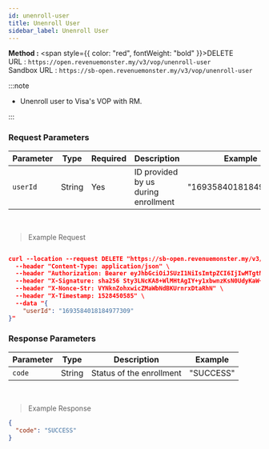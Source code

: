 ```yaml
---
id: unenroll-user
title: Unenroll User
sidebar_label: Unenroll User
---
```



**Method :** <span style={{ color: "red", fontWeight: "bold" }}>DELETE</span><br/>
URL : `https://open.revenuemonster.my/v3/vop/unenroll-user`<br/>
Sandbox URL : `https://sb-open.revenuemonster.my/v3/vop/unenroll-user`

:::note

- Unenroll user to Visa's VOP with RM.

:::

### Request Parameters

| Parameter | Type   | Required | Description                         | Example               |
| --------- | ------ | -------- | ----------------------------------- | --------------------- |
| `userId`  | String | Yes      | ID provided by us during enrollment | "1693584018184977309" |

<br />

> Example Request

```json

curl --location --request DELETE "https://sb-open.revenuemonster.my/v3/vop/unenroll-user" \
  --header "Content-Type: application/json" \
  --header "Authorization: Bearer eyJhbGciOiJSUzI1NiIsImtpZCI6IjIwMTgtMDMtMTMiLCJ0eXAiOiJKV1QifQ.eyJhdWQiOlsiKiJdLCJleHAiOjE1MjE2MjkyNTYsImlhdCI6MTUyMTYyMjA1NywiaXNzIjoiaHR0cHM6Ly9zYi1vYXV0aC5yZXZlbnVlbW9uc3Rlci5teSIsImp0aSI6IkVod0tFRTlCZFhSb1FXTmpaWE56Vkc5clpXNFF5cmYza3EzTDY4QnoiLCJuYmYiOjE1MjE2MjIwNTcsInN1YiI6IkVoUUtDRTFsY21Ob1lXNTBFSlhWemQzd3JhcVRPUklRQ2dSVmMyVnlFSXlKcUl6dnlNUFZjUSJ9.dJknY9MZHLNrKx1p7gZxS0_oA3uXLWplDU1r1dpwxIbmdB6yw4tQBTXKlWArDfKLlBDn6v22_gT5Px7sdCMj7e5M9eRoJoMnoPnslgYpmJJ5kjqAbKU7dUxKb1OzFLrvmtSK9r-FRLVtMFHioWYpwgSvSPBgZ6lAYkUyDzH7aKadFYtQcBuJR0hlq2CXtP0mzbHOeu2q6giONf3E5-XqS8lLRtuHPAbJ7_YFwo0Oe2zc6h05IOocmx_NvBVPfDBnuygTU063h70Q987MYeGDV_Os4N6N_I4b-GoHprEPtmntB1RJPrFrY28hvvoUfDHXHZVXT1GlrsozrkWV4EjbTw" \
  --header "X-Signature: sha256 Sty3LNcKA8+WlMHtAgIY+y1xbwnzKsN0UdyKaW+yYIgcTkBAtF7G5Lx251qQITURJ4wiXPDODxhs1nFVmBBing==" \
  --header "X-Nonce-Str: VYNknZohxwicZMaWbNdBKUrnrxDtaRhN" \
  --header "X-Timestamp: 1528450585" \
  --data "{
    "userId": "1693584018184977309"
}"
```

### Response Parameters

| Parameter | Type   | Description              | Example   |
| --------- | ------ | ------------------------ | --------- |
| `code`    | String | Status of the enrollment | "SUCCESS" |

<br />

> Example Response

```json
{
  "code": "SUCCESS"
}
```
